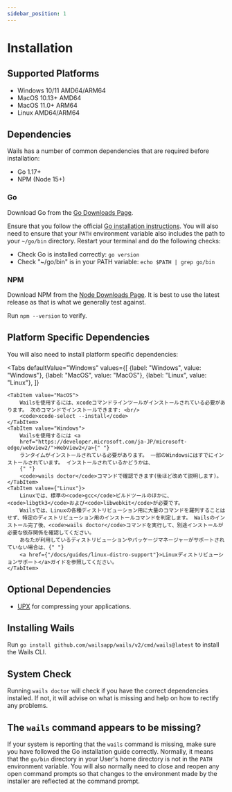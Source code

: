 ```yaml
---
sidebar_position: 1
---
```


# Installation

## Supported Platforms

- Windows 10/11 AMD64/ARM64
- MacOS 10.13+ AMD64
- MacOS 11.0+ ARM64
- Linux AMD64/ARM64

## Dependencies

Wails has a number of common dependencies that are required before installation:

- Go 1.17+
- NPM (Node 15+)

### Go

Download Go from the [Go Downloads Page](https://go.dev/doc/install).

Ensure that you follow the official [Go installation instructions](https://go.dev/doc/install). You will also need to ensure that your `PATH` environment variable also includes the path to your `~/go/bin` directory. Restart your terminal and do the following checks:

- Check Go is installed correctly: `go version`
- Check "~/go/bin" is in your PATH variable: `echo $PATH | grep go/bin`

### NPM

Download NPM from the [Node Downloads Page](https://nodejs.org/en/download/). It is best to use the latest release as that is what we generally test against.

Run `npm --version` to verify.

## Platform Specific Dependencies

You will also need to install platform specific dependencies:

<!-- @formatter:off -->


<Tabs
    defaultValue="Windows"
    values={[
        {label: "Windows", value: "Windows"},
 {label: "MacOS", value: "MacOS"},
 {label: "Linux", value: "Linux"},
 ]}
>
    <TabItem value="MacOS">
        Wailsを使用するには、xcodeコマンドラインツールがインストールされている必要があります。 次のコマンドでインストールできます: <br/>
        <code>xcode-select --install</code>
    </TabItem>
    <TabItem value="Windows">
        Wailsを使用するには <a
        href="https://developer.microsoft.com/ja-JP/microsoft-edge/webview2/">WebView2</a>{" "}
        ランタイムがインストールされている必要があります。 一部のWindowsにはすでにインストールされています。 インストールされているかどうかは、
        {" "}
        <code>wails doctor</code>コマンドで確認できます(後ほど改めて説明します)。
    </TabItem>
    <TabItem value={"Linux"}>
        Linuxでは、標準の<code>gcc</code>ビルドツールのほかに、<code>libgtk3</code>および<code>libwebkit</code>が必要です。
        Wailsでは、Linuxの各種ディストリビューション用に大量のコマンドを羅列することはせず、特定のディストリビューション用のインストールコマンドを判定します。 Wailsのインストール完了後、<code>wails doctor</code>コマンドを実行して、別途インストールが必要な依存関係を確認してください。
        あなたが利用しているディストリビューションやパッケージマネージャーがサポートされていない場合は、{" "}
        <a href={"/docs/guides/linux-distro-support"}>Linuxディストリビューションサポート</a>ガイドを参照してください。
    </TabItem>
</Tabs>

<!-- @formatter:on -->

## Optional Dependencies

- [UPX](https://upx.github.io/) for compressing your applications.

## Installing Wails

Run `go install github.com/wailsapp/wails/v2/cmd/wails@latest` to install the Wails CLI.

## System Check

Running `wails doctor` will check if you have the correct dependencies installed. If not, it will advise on what is missing and help on how to rectify any problems.

## The `wails` command appears to be missing?

If your system is reporting that the `wails` command is missing, make sure you have followed the Go installation guide correctly. Normally, it means that the `go/bin` directory in your User's home directory is not in the `PATH` environment variable. You will also normally need to close and reopen any open command prompts so that changes to the environment made by the installer are reflected at the command prompt.